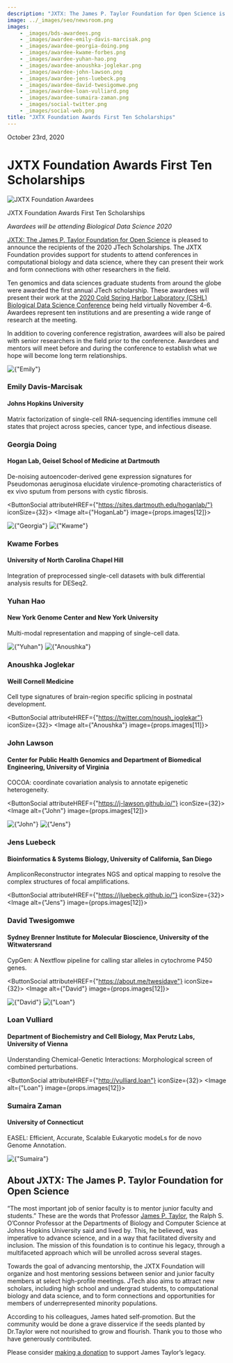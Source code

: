 ```yaml
---
description: "JXTX: The James P. Taylor Foundation for Open Science is pleased to announce the recipients of the 2020 JTech Scholarships."
image: ../_images/seo/newsroom.png
images:
    - _images/bds-awardees.png
    - _images/awardee-emily-davis-marcisak.png
    - _images/awardee-georgia-doing.png
    - _images/awardee-kwame-forbes.png
    - _images/awardee-yuhan-hao.png
    - _images/awardee-anoushka-joglekar.png
    - _images/awardee-john-lawson.png
    - _images/awardee-jens-luebeck.png
    - _images/awardee-david-twesigomwe.png
    - _images/awardee-loan-vulliard.png
    - _images/awardee-sumaira-zaman.png
    - _images/social-twitter.png
    - _images/social-web.png
title: "JXTX Foundation Awards First Ten Scholarships"
---
```


<Date>October 23rd, 2020</Date>

# JXTX Foundation Awards First Ten Scholarships

<Image alt="JXTX Foundation Awardees" image={props.images[0]}></Image>
<figcaption>JXTX Foundation Awards First Ten Scholarships</figcaption>

*Awardees will be attending Biological Data Science 2020*

[JXTX: The James P. Taylor Foundation for Open Science][1] is pleased to announce the recipients of the 2020 JTech Scholarships. The JXTX Foundation provides support for students to attend conferences in computational biology and data science, where they can present their work and form connections with other researchers in the field.

Ten genomics and data sciences graduate students from around the globe were awarded the first annual JTech scholarship. These awardees will present their work at the [2020 Cold Spring Harbor Laboratory (CSHL) Biological Data Science Conference][2] being held virtually November 4-6. Awardees represent ten institutions and are presenting a wide range of research at the meeting.

In addition to covering conference registration, awardees will also be paired with senior researchers in the field prior to the conference. Awardees and mentors will meet before and during the conference to establish what we hope will become long term relationships.

<Awardees>
<GridUnus>

<Awardee>
<Image alt={"Emily"} image={props.images[1]}></Image>
<AwardeeContent>
<h3>Emily Davis-Marcisak</h3>
<h4>Johns Hopkins University</h4>

Matrix factorization of single-cell RNA-sequencing identifies immune cell states that project across species, cancer type, and infectious disease.

</AwardeeContent>
</Awardee>

<Awardee>
<AwardeeContent>
<h3>Georgia Doing</h3>
<h4>Hogan Lab, Geisel School of Medicine at Dartmouth</h4>

De-noising autoencoder-derived gene expression signatures for Pseudomonas aeruginosa elucidate virulence-promoting characteristics of ex vivo sputum from persons with cystic fibrosis.

<ButtonSocial attributeHREF={"https://sites.dartmouth.edu/hoganlab/"} iconSize={32}>
<Image alt={"HoganLab"} image={props.images[12]}></Image>
</ButtonSocial>

</AwardeeContent>
<Image alt={"Georgia"} image={props.images[2]}></Image>
</Awardee>

<Awardee>
<Image alt={"Kwame"} image={props.images[3]}></Image>
<AwardeeContent>
<h3>Kwame Forbes</h3>
<h4>University of North Carolina Chapel Hill</h4>

Integration of preprocessed single-cell datasets with bulk differential analysis results for DESeq2.

</AwardeeContent>
</Awardee>

<Awardee>
<AwardeeContent>
<h3>Yuhan Hao</h3>
<h4>New York Genome Center and New York University</h4>

Multi-modal representation and mapping of single-cell data.

</AwardeeContent>
<Image alt={"Yuhan"} image={props.images[4]}></Image>
</Awardee>

<Awardee>
<Image alt={"Anoushka"} image={props.images[5]}></Image>
<AwardeeContent>
<h3>Anoushka Joglekar</h3>
<h4>Weill Cornell Medicine</h4>

Cell type signatures of brain-region specific splicing in postnatal development.

<ButtonSocial attributeHREF={"https://twitter.com/noush_joglekar"} iconSize={32}>
<Image alt={"Anoushka"} image={props.images[11]}></Image>
</ButtonSocial>

</AwardeeContent>
</Awardee>

<Awardee>
<AwardeeContent>
<h3>John Lawson</h3>
<h4>Center for Public Health Genomics and Department of Biomedical Engineering, University of Virginia</h4>

COCOA: coordinate covariation analysis to annotate epigenetic heterogeneity.

<ButtonSocial attributeHREF={"https://j-lawson.github.io/"} iconSize={32}>
<Image alt={"John"} image={props.images[12]}></Image>
</ButtonSocial>

</AwardeeContent>
<Image alt={"John"} image={props.images[6]}></Image>
</Awardee>

<Awardee>
<Image alt={"Jens"} image={props.images[7]}></Image>
<AwardeeContent>
<h3>Jens Luebeck</h3>
<h4>Bioinformatics & Systems Biology, University of California, San Diego</h4>

AmpliconReconstructor integrates NGS and optical mapping to resolve the complex structures of focal amplifications.

<ButtonSocial attributeHREF={"https://jluebeck.github.io/"} iconSize={32}>
<Image alt={"Jens"} image={props.images[12]}></Image>
</ButtonSocial>

</AwardeeContent>
</Awardee>

<Awardee>
<AwardeeContent>
<h3>David Twesigomwe</h3>
<h4>Sydney Brenner Institute for Molecular Bioscience, University of the Witwatersrand</h4>

CypGen: A Nextflow pipeline for calling star alleles in cytochrome P450 genes.

<ButtonSocial attributeHREF={"https://about.me/twesidave"} iconSize={32}>
<Image alt={"David"} image={props.images[12]}></Image>
</ButtonSocial>

</AwardeeContent>
<Image alt={"David"} image={props.images[8]}></Image>
</Awardee>

<Awardee>
<Image alt={"Loan"} image={props.images[9]}></Image>
<AwardeeContent>
<h3>Loan Vulliard</h3>
<h4>Department of Biochemistry and Cell Biology, Max Perutz Labs, University of Vienna</h4>

Understanding Chemical-Genetic Interactions: Morphological screen of combined perturbations.

<ButtonSocial attributeHREF={"http://vulliard.loan"} iconSize={32}>
<Image alt={"Loan"} image={props.images[12]}></Image>
</ButtonSocial>

</AwardeeContent>
</Awardee>

<Awardee>
<AwardeeContent>
<h3>Sumaira Zaman</h3>
<h4>University of Connecticut</h4>

EASEL: Efficient, Accurate, Scalable Eukaryotic modeLs for de novo Genome Annotation.

</AwardeeContent>
<Image alt={"Sumaira"} image={props.images[10]}></Image>
</Awardee>
</GridUnus>
</Awardees>

## About JXTX: The James P. Taylor Foundation for Open Science

“The most important job of senior faculty is to mentor junior faculty and students.” These are the words that Professor [James P. Taylor][3], the Ralph S. O’Connor Professor at the Departments of Biology and Computer Science at Johns Hopkins University said and lived by. This, he believed, was imperative to advance science, and in a way that facilitated diversity and inclusion. The mission of this foundation is to continue his legacy, through a multifaceted approach which will be unrolled across several stages.

Towards the goal of advancing mentorship, the JXTX Foundation will organize and host mentoring sessions between senior and junior faculty members at select high-profile meetings. JTech also aims to attract new scholars, including high school and undergrad students, to computational biology and data science, and to form connections and opportunities for members of underrepresented minority populations.

According to his colleagues, James hated self-promotion. But the community would be done a grave disservice if the seeds planted by Dr.Taylor were not nourished to grow and flourish. Thank you to those who have generously contributed.

Please consider [making a donation][4] to support James Taylor’s legacy.

[1]: /about
[2]: https://meetings.cshl.edu/meetings.aspx?meet=DATA&year=20
[3]: https://galaxyproject.org/jxtx/
[4]: https://give.communityfunded.com/o/eberly/i/eberly-college-of-science/s/jtech#CommunityI39hubL9i
